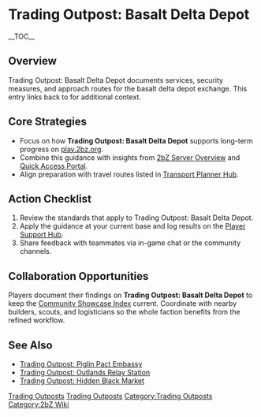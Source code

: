 {{Short description|Trading Outpost: Basalt Delta Depot documents services, security measures, and approach routes for the basalt delta depot exchange}}
= Trading Outpost: Basalt Delta Depot =
{{2bZ Navbox}}
__TOC__

== Overview ==
Trading Outpost: Basalt Delta Depot documents services, security measures, and approach
routes for the basalt delta depot exchange. This entry links back to [[Category:Trading
Outposts|Trading Outposts]] for additional context.

== Core Strategies ==
* Focus on how '''Trading Outpost: Basalt Delta Depot''' supports long-term progress on [[play.2bz.org]].
* Combine this guidance with insights from [[2bZ Server Overview]] and [[Quick Access Portal]].
* Align preparation with travel routes listed in [[Transport Planner Hub]].

== Action Checklist ==
# Review the [[Category:Trading Outposts|Trading Outposts]] standards that apply to Trading Outpost: Basalt Delta Depot.
# Apply the guidance at your current base and log results on the [[Player Support Hub]].
# Share feedback with teammates via in-game chat or the community channels.

== Collaboration Opportunities ==
Players document their findings on '''Trading Outpost: Basalt Delta Depot''' to keep the
[[Community Showcase Index]] current. Coordinate with nearby builders, scouts, and
logisticians so the whole faction benefits from the refined workflow.

== See Also ==
* [[Trading Outpost: Piglin Pact Embassy]]
* [[Trading Outpost: Outlands Relay Station]]
* [[Trading Outpost: Hidden Black Market]]

[[Category:Trading Outposts]]
[[Category:2bZ Wiki]]
